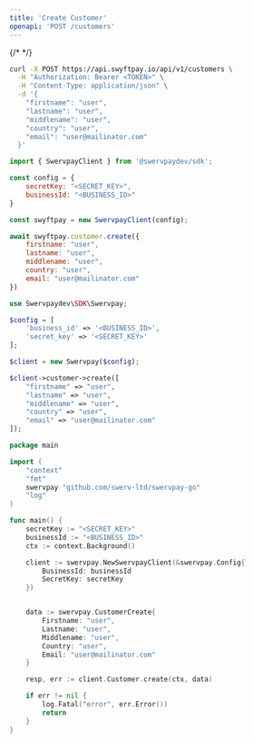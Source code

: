 ```yaml
---
title: 'Create Customer'
openapi: 'POST /customers'
---
```


{/* <Snippet file="authorization.mdx" /> */}

<RequestExample>

```bash cURL
curl -X POST https://api.swyftpay.io/api/v1/customers \
  -H "Authorization: Bearer <TOKEN>" \
  -H "Content-Type: application/json" \
  -d '{
    "firstname": "user",
    "lastname": "user",
    "middlename": "user",
    "country": "user",
    "email": "user@mailinator.com"
  }'
```

```javascript Node.js
import { SwervpayClient } from '@swervpaydev/sdk';

const config = {
    secretKey: "<SECRET_KEY>",
    businessId: "<BUSINESS_ID>"
}

const swyftpay = new SwervpayClient(config);

await swyftpay.customer.create({
    firstname: "user",
    lastname: "user",
    middlename: "user",
    country: "user",
    email: "user@mailinator.com"
})
```

```php PHP
use Swervpaydev\SDK\Swervpay;

$config = [
	'business_id' => '<BUSINESS_ID>',
	'secret_key' => '<SECRET_KEY>'
];

$client = new Swervpay($config);

$client->customer->create([
    "firstname" => "user",
    "lastname" => "user",
    "middlename" => "user",
    "country" => "user",
    "email" => "user@mailinator.com"
]);
```


```go Go
package main

import (
	"context"
	"fmt"
	swervpay "github.com/swerv-ltd/swervpay-go"
	"log"
)

func main() {
	secretKey := "<SECRET_KEY>"
    businessId := "<BUSINESS_ID>"
	ctx := context.Background()

	client := swervpay.NewSwervpayClient(&swervpay.Config{
        BusinessId: businessId
        SecretKey: secretKey
    })


    data := swervpay.CustomerCreate{
        Firstname: "user",
        Lastname: "user",
        Middlename: "user",
        Country: "user",
        Email: "user@mailinator.com"
    }

	resp, err := client.Customer.create(ctx, data)

	if err != nil {
		log.Fatal("error", err.Error())
		return
	}
}
```

</RequestExample>

